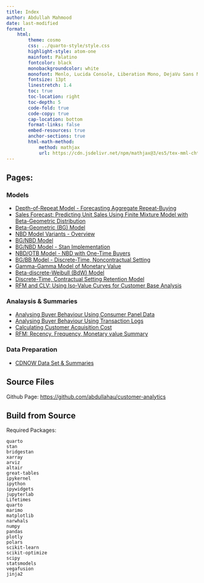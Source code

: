 ```yaml
---
title: Index
author: Abdullah Mahmood
date: last-modified
format:
    html:
        theme: cosmo
        css: ../quarto-style/style.css        
        highlight-style: atom-one        
        mainfont: Palatino
        fontcolor: black
        monobackgroundcolor: white
        monofont: Menlo, Lucida Console, Liberation Mono, DejaVu Sans Mono, Bitstream Vera Sans Mono, Courier New, monospace
        fontsize: 13pt
        linestretch: 1.4
        toc: true
        toc-location: right
        toc-depth: 5
        code-fold: true
        code-copy: true
        cap-location: bottom
        format-links: false
        embed-resources: true
        anchor-sections: true
        html-math-method:
            method: mathjax
            url: https://cdn.jsdelivr.net/npm/mathjax@3/es5/tex-mml-chtml.js
---
```


## Pages:

### Models

- [Depth-of-Repeat Model - Forecasting Aggregate Repeat-Buying](https://abdullahau.github.io/customer-analytics/DoR-Model)
- [Sales Forecast: Predicting Unit Sales Using Finite Mixture Model with Beta-Geometric Distribution](https://abdullahau.github.io/customer-analytics/Sales-Forecast-Finite-Mixture-Beta-Geometric)
- [Beta-Geometric (BG) Model](https://abdullahau.github.io/customer-analytics/Beta-Geometric-Model)
- [NBD Model Variants - Overview](https://abdullahau.github.io/customer-analytics/NBD-Model)
- [BG/NBD Model](https://abdullahau.github.io/customer-analytics/BG-NBD-Model)
- [BG/NBD Model - Stan Implementation](https://abdullahau.github.io/customer-analytics/BG-NBD-Model-Stan)
- [NBD/OTB Model - NBD with One-Time Buyers](https://abdullahau.github.io/customer-analytics/NBD-OTB-Model)
- [BG/BB Model - Discrete-Time, Noncontractual Setting](https://abdullahau.github.io/customer-analytics/BG-BB-Model)
- [Gamma-Gamma Model of Monetary Value](https://abdullahau.github.io/customer-analytics/gamma-gamma)
- [Beta-discrete-Weibull (BdW) Model](https://abdullahau.github.io/customer-analytics/BdW-Model)
- [Discrete-Time, Contractual Setting Retention Model](https://abdullahau.github.io/customer-analytics/subscription-retention-model)
- [RFM and CLV: Using Iso-Value Curves for Customer Base Analysis](https://abdullahau.github.io/customer-analytics/RFM-and-CLV)

### Analaysis & Summaries

- [Analysing Buyer Behaviour Using Consumer Panel Data](https://abdullahau.github.io/customer-analytics/buyer-behavior-summary-panel-data)
- [Analysing Buyer Behaviour Using Transaction Logs](https://abdullahau.github.io/customer-analytics/buyer-behavior-summary-transaction-log)
- [Calculating Customer Acquisition Cost](https://abdullahau.github.io/customer-analytics/Customer-Acquisition-Cost)
- [RFM: Recency, Frequency, Monetary value Summary](https://abdullahau.github.io/customer-analytics/RFM-Summary)

### Data Preparation

- [CDNOW Data Set & Summaries](https://abdullahau.github.io/customer-analytics/CDNOW-Dataset)

## Source Files

Github Page: [https://github.com/abdullahau/customer-analytics](https://github.com/abdullahau/customer-analytics)

## Build from Source

Required Packages:

```
quarto
stan
bridgestan
xarray
arviz
altair
great-tables
ipykernel
ipython
ipywidgets
jupyterlab
Lifetimes
quarto
marimo
matplotlib
narwhals
numpy
pandas
plotly
polars
scikit-learn
scikit-optimize
scipy
statsmodels
vegafusion
jinja2
```

